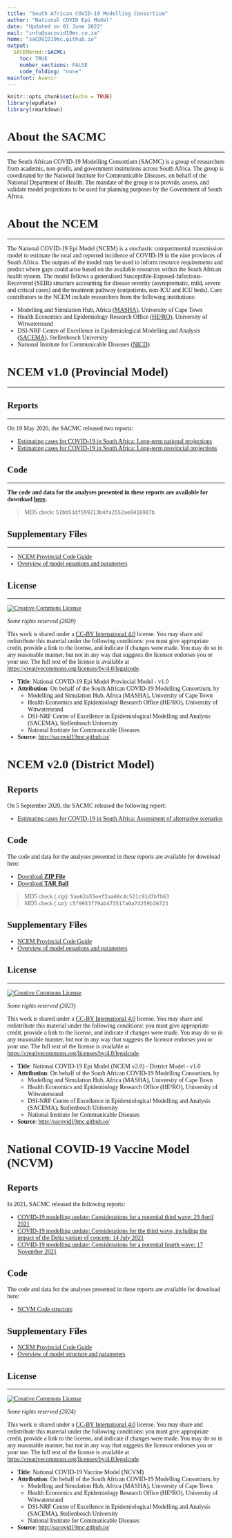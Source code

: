 ```yaml
---
title: "South African COVID-19 Modelling Consortium"
author: "National COVID Epi Model"
date: "Updated on 01 June 2022"
mail: "info@sacovid19mc.co.za"
home: "saCOVID19mc.github.io"
output:
  SACEMArmd::SACMC:
    toc: TRUE
    number_sections: FALSE
    code_folding: "none"
mainfont: Avenir
---
```


<style>
#TOC {
  top: 1%;
  opacity: 0.5;
}
#TOC:hover {
  opacity: 1;
}
body{
  font-family: Avenir;
}
</style>

```r
knitr::opts_chunk$set(echo = TRUE)
library(epuRate)
library(rmarkdown)
```
  
# About the SACMC
***
The South African COVID-19 Modelling Consortium (SACMC) is a group of researchers from academic, non-profit, and government institutions across South Africa. The group is coordinated by the National Institute for Communicable Diseases, on behalf of the National Department of Health. The mandate of the group is to provide, assess, and validate model projections to be used for planning purposes by the Government of South Africa.

# About the NCEM
***
The National COVID-19 Epi Model (NCEM) is a stochastic compartmental transmission model to estimate the total and reported incidence of COVID-19 in the nine provinces of South Africa. The outputs of the model may be used to inform resource requirements and predict where gaps could arise based on the available resources within the South African health system. The model follows a generalised Susceptible-Exposed-Infectious-Recovered (SEIR) structure accounting for disease severity (asymptomatic, mild, severe and critical cases) and the treatment pathway (outpatients, non-ICU and ICU beds). Core contributors to the NCEM include researchers from the following institutions:

- Modelling and Simulation Hub, Africa ([MASHA](http://www.masha.uct.ac.za/)), University of Cape Town
- Health Economics and Epidemiology Research Office ([HE²RO](http://www.heroza.org)), University of Witwatersrand
- DSI-NRF Centre of Excellence in Epidemiological Modelling and Analysis ([SACEMA](http://www.sacema.org)), Stellenbosch University
- National Institute for Communicable Diseases ([NICD](http://www.nicd.ac.za))

# NCEM v1.0 (Provincial Model)
***
## Reports
***
On 19 May 2020, the SACMC released two reports:

- [Estimating cases for COVID-19 in South Africa: Long-term national projections](https://www.nicd.ac.za/wp-content/uploads/2020/05/SACovidModellingReport_NationalLongTermProjections_Final.pdf)
- [Estimating cases for COVID-19 in South Africa: Long-term provincial projections](https://www.nicd.ac.za/wp-content/uploads/2020/05/SACovidModellingReport_ProvincialLongTermProjections_Final.pdf)

## Code
***
**The code and data for the analyses presented in these reports are available for download [here](./provincalModel-NCEM-1.0.zip).**

> MD5 check: `51bb53df599213b4fa2552ae0416987b`

## Supplementary Files
***
- [NCEM Provincial Code Guide](./ncemProvincialCodeGuide.pdf)
- [Overview of model equations and parameters](./supplementaryInformation)

## License
***
<a rel="license" href="http://creativecommons.org/licenses/by/4.0/"><img alt="Creative Commons License" style="border-width:0" src="https://i.creativecommons.org/l/by/4.0/88x31.png" /></a>

_Some rights reserved (2020)_

This work is shared under a [CC-BY International 4.0](https://creativecommons.org/licenses/by/4.0/) license. You may share and redistribute this material under the following conditions: you must give appropriate credit, provide a link to the license, and indicate if changes were made. You may do so in any reasonable manner, but not in any way that suggests the licensor endorses you or your use. The full text of the license is available at <https://creativecommons.org/licenses/by/4.0/legalcode>.

- **Title**: National COVID-19 Epi Model Provincial Model - v1.0
- **Attribution**: On behalf of the South African COVID-19 Modelling Consortium, by
    - Modelling and Simulation Hub, Africa (MASHA), University of Cape Town
    - Health Economics and Epidemiology Research Office (HE²RO), University of Witwatersrand
    - DSI-NRF Centre of Excellence in Epidemiological Modelling and Analysis (SACEMA), Stellenbosch University
    - National Institute for Communicable Diseases
- **Source**: <http://sacovid19mc.github.io/>


# NCEM v2.0 (District Model)

## Reports

On 5 September 2020, the SACMC released the following report:

- [Estimating cases for COVID-19 in South Africa: Assessment of alternative scenarios](https://www.nicd.ac.za/wp-content/uploads/2020/11/SACovidModellingReport_LongTermProjections_050920_final.pdf)


## Code

The code and data for the analyses presented in these reports are available for download here:

<ul class="downloads">
  <li><a href="https://sacovid19mc.github.io/districtModel-NCEM-2.0.zip">Download <strong>ZIP File</strong></a></li>
  <li><a href="https://sacovid19mc.github.io/districtModel-NCEM-2.0.tar">Download <strong>TAR Ball</strong></a></li>
</ul>

> MD5 check (.zip): `5ae62a55eef3aa68c4c521c91d7bfb63` <br> MD5 check (.tar): `c5f9953f79ab473517a0a74259b36723`

## Supplementary Files

- [NCEM Provincial Code Guide](./ncemProvincialCodeGuide.pdf)
- [Overview of model equations and parameters](./districtModelSupplementaryFile.pdf)


## License
***
<a rel="license" href="http://creativecommons.org/licenses/by/4.0/"><img alt="Creative Commons License" style="border-width:0" src="https://i.creativecommons.org/l/by/4.0/88x31.png" /></a>

_Some rights reserved (2023)_

This work is shared under a [CC-BY International 4.0](https://creativecommons.org/licenses/by/4.0/) license. You may share and redistribute this material under the following conditions: you must give appropriate credit, provide a link to the license, and indicate if changes were made. You may do so in any reasonable manner, but not in any way that suggests the licensor endorses you or your use. The full text of the license is available at <https://creativecommons.org/licenses/by/4.0/legalcode>.

- **Title**: National COVID-19 Epi Model (NCEM v2.0) - District Model - v1.0
- **Attribution**: On behalf of the South African COVID-19 Modelling Consortium, by
    - Modelling and Simulation Hub, Africa (MASHA), University of Cape Town
    - Health Economics and Epidemiology Research Office (HE²RO), University of Witwatersrand
    - DSI-NRF Centre of Excellence in Epidemiological Modelling and Analysis (SACEMA), Stellenbosch University
    - National Institute for Communicable Diseases
- **Source**: <http://sacovid19mc.github.io/>


# National COVID-19 Vaccine Model (NCVM)

## Reports

In 2021, SACMC released the following reports:

- [COVID-19 modelling update: Considerations for a potential third wave: 29 April 2021](https://www.nicd.ac.za/wp-content/uploads/2021/07/SACMC-Third-wave-report-290421.pdf)
- [COVID-19 modelling update: Considerations for the third wave, including the impact of the Delta variant of concern: 14 July 2021](https://www.nicd.ac.za/wp-content/uploads/2021/07/SACMC-Third-wave-report-inlcuding-Delta-variant.pdf)
- [COVID-19 modelling update: Considerations for a potential fourth wave: 17 November 2021](https://www.nicd.ac.za/wp-content/uploads/2021/11/SACMC-Fourth-wave-report-17112021-final.pdf)


## Code

The code and data for the analyses presented in these reports are available for download here:

- [NCVM Code structure](./covid_MP_age2strain.R)


## Supplementary Files

- [NCEM Provincial Code Guide](./ncemProvincialCodeGuide.pdf)
- [Overview of model structure and parameters](./vaccineModelSupplementaryfile.pdf)


## License
***
<a rel="license" href="http://creativecommons.org/licenses/by/4.0/"><img alt="Creative Commons License" style="border-width:0" src="https://i.creativecommons.org/l/by/4.0/88x31.png" /></a>

_Some rights reserved (2024)_

This work is shared under a [CC-BY International 4.0](https://creativecommons.org/licenses/by/4.0/) license. You may share and redistribute this material under the following conditions: you must give appropriate credit, provide a link to the license, and indicate if changes were made. You may do so in any reasonable manner, but not in any way that suggests the licensor endorses you or your use. The full text of the license is available at <https://creativecommons.org/licenses/by/4.0/legalcode>.


- **Title**: National COVID-19 Vaccine Model (NCVM)
- **Attribution**: On behalf of the South African COVID-19 Modelling Consortium, by
    - Modelling and Simulation Hub, Africa (MASHA), University of Cape Town
    - Health Economics and Epidemiology Research Office (HE²RO), University of Witwatersrand
    - DSI-NRF Centre of Excellence in Epidemiological Modelling and Analysis (SACEMA), Stellenbosch University
    - National Institute for Communicable Diseases
- **Source**: <http://sacovid19mc.github.io/>


